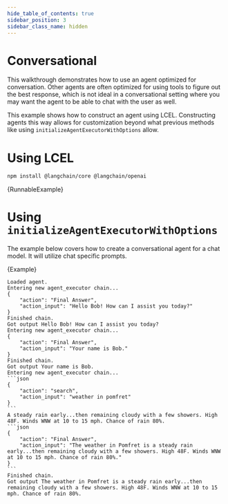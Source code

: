 ```yaml
---
hide_table_of_contents: true
sidebar_position: 3
sidebar_class_name: hidden
---
```


# Conversational


This walkthrough demonstrates how to use an agent optimized for conversation. Other agents are often optimized for using tools to figure out the best response, which is not ideal in a conversational setting where you may want the agent to be able to chat with the user as well.

This example shows how to construct an agent using LCEL. Constructing agents this way allows for customization beyond what previous methods like using `initializeAgentExecutorWithOptions` allow.

# Using LCEL


<IntegrationInstallTooltip></IntegrationInstallTooltip>

```bash npm2yarn
npm install @langchain/core @langchain/openai
```

<CodeBlock language="typescript">{RunnableExample}</CodeBlock>

# Using `initializeAgentExecutorWithOptions`

The example below covers how to create a conversational agent for a chat model. It will utilize chat specific prompts.

<CodeBlock language="typescript">{Example}</CodeBlock>

````
Loaded agent.
Entering new agent_executor chain...
{
    "action": "Final Answer",
    "action_input": "Hello Bob! How can I assist you today?"
}
Finished chain.
Got output Hello Bob! How can I assist you today?
Entering new agent_executor chain...
{
    "action": "Final Answer",
    "action_input": "Your name is Bob."
}
Finished chain.
Got output Your name is Bob.
Entering new agent_executor chain...
```json
{
    "action": "search",
    "action_input": "weather in pomfret"
}
```
A steady rain early...then remaining cloudy with a few showers. High 48F. Winds WNW at 10 to 15 mph. Chance of rain 80%.
```json
{
    "action": "Final Answer",
    "action_input": "The weather in Pomfret is a steady rain early...then remaining cloudy with a few showers. High 48F. Winds WNW at 10 to 15 mph. Chance of rain 80%."
}
```
Finished chain.
Got output The weather in Pomfret is a steady rain early...then remaining cloudy with a few showers. High 48F. Winds WNW at 10 to 15 mph. Chance of rain 80%.
````

